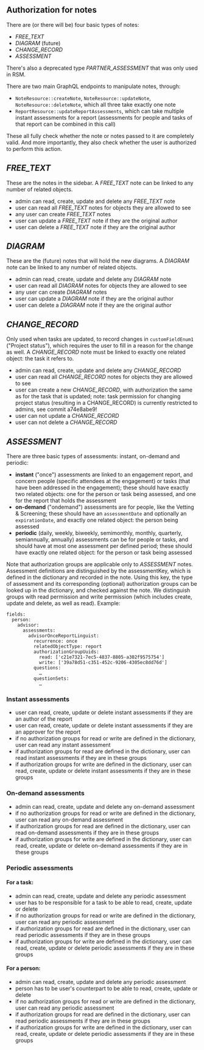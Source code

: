 
<Meta title="0. ANET Stories/Authorization for Notes" />

## Authorization for notes

There are (or there will be) four basic types of notes:

-   _FREE_TEXT_
-   _DIAGRAM_ (future)
-   _CHANGE_RECORD_
-   _ASSESSMENT_

There's also a deprecated type _PARTNER_ASSESSMENT_ that was only used in RSM.

There are two main GraphQL endpoints to manipulate notes, through:

-   `NoteResource::createNote`, `NoteResource::updateNote`, `NoteResource::deleteNote`, which all
    three take exactly one note
-   `ReportResource::updateReportAssessments`, which can take multiple instant assessments for a
    report (assessments for people and tasks of that report can be combined in this call)

These all fully check whether the note or notes passed to it are completely valid. And more
importantly, they also check whether the user is authorized to perform this action.

## _FREE_TEXT_

These are the notes in the sidebar. A _FREE_TEXT_ note can be linked to any number of related
objects.

-   admin can read, create, update and delete any _FREE_TEXT_ note
-   user can read all _FREE_TEXT_ notes for objects they are allowed to see
-   any user can create _FREE_TEXT_ notes
-   user can update a _FREE_TEXT_ note if they are the original author
-   user can delete a _FREE_TEXT_ note if they are the original author

## _DIAGRAM_

These are the (future) notes that will hold the new diagrams. A _DIAGRAM_ note can be linked to any
number of related objects.

-   admin can read, create, update and delete any _DIAGRAM_ note
-   user can read all _DIAGRAM_ notes for objects they are allowed to see
-   any user can create _DIAGRAM_ notes
-   user can update a _DIAGRAM_ note if they are the original author
-   user can delete a _DIAGRAM_ note if they are the original author

## _CHANGE_RECORD_

Only used when tasks are updated, to record changes in `customFieldEnum1` ("Project status"), which
requires the user to fill in a reason for the change as well. A _CHANGE_RECORD_ note must be linked
to exactly one related object: the task it refers to.

-   admin can read, create, update and delete any _CHANGE_RECORD_
-   user can read all _CHANGE_RECORD_ notes for objects they are allowed to see
-   user can create a new _CHANGE_RECORD_, with authorization the same as for the task that is
    updated; note: task permission for changing project status (resulting in a CHANGE_RECORD) is
    currently restricted to admins, see commit a74e8abe9!
-   user can not update a _CHANGE_RECORD_
-   user can not delete a _CHANGE_RECORD_

## _ASSESSMENT_

There are three basic types of assessments: instant, on-demand and periodic:

-   **instant** ("once") assessments are linked to an engagement report, and concern people
    (specific attendees at the engagement) or tasks (that have been addressed in the engagement);
    these should have exactly two related objects: one for the person or task being assessed, and
    one for the report that holds the assessment
-   **on-demand** ("ondemand") assessments are for people, like the Vetting & Screening; these
    should have an `assessmentDate` and optionally an `expirationDate`, and exactly one related
    object: the person being assessed
-   **periodic** (daily, weekly, biweekly, semimonthly, monthly, quarterly, semiannually, annually)
    assessments can be for people or tasks, and should have at most one assessment per defined
    period; these should have exactly one related object: for the person or task being assessed

Note that authorization groups are applicable only to _ASSESSMENT_ notes. Assessment definitions are
distinguished by the assessmentKey, which is defined in the dictionary and recorded in the note.
Using this key, the type of assessment and its corresponding (optional) authorization groups can be
looked up in the dictionary, and checked against the note. We distinguish groups with read
permission and write permission (which includes create, update and delete, as well as read).
Example:

```
fields:
  person:
    advisor:
      assessments:
        advisorOnceReportLinguist:
          recurrence: once
          relatedObjectType: report
          authorizationGroupUuids:
            read: ['c21e7321-7ec5-4837-8805-a302f9575754']
            write: ['39a78d51-c351-452c-9206-4305ec8dd76d']
          questions:
            …
          questionSets:
            …
```

### Instant assessments

-   user can read, create, update or delete instant assessments if they are an author of the report
-   user can read, create, update or delete instant assessments if they are an approver for the
    report
-   if no authorization groups for read or write are defined in the dictionary, user can read any
    instant assessment
-   if authorization groups for read are defined in the dictionary, user can read instant
    assessments if they are in these groups
-   if authorization groups for write are defined in the dictionary, user can read, create, update
    or delete instant assessments if they are in these groups

### On-demand assessments

-   admin can read, create, update and delete any on-demand assessment
-   if no authorization groups for read or write are defined in the dictionary, user can read any
    on-demand assessment
-   if authorization groups for read are defined in the dictionary, user can read on-demand
    assessments if they are in these groups
-   if authorization groups for write are defined in the dictionary, user can read, create, update
    or delete on-demand assessments if they are in these groups

### Periodic assessments

#### For a task:

-   admin can read, create, update and delete any periodic assessment
-   user has to be responsible for a task to be able to read, create, update or delete
-   if no authorization groups for read or write are defined in the dictionary, user can read any
    periodic assessment
-   if authorization groups for read are defined in the dictionary, user can read periodic
    assessments if they are in these groups
-   if authorization groups for write are defined in the dictionary, user can read, create, update
    or delete periodic assessments if they are in these groups

#### For a person:

-   admin can read, create, update and delete any periodic assessment
-   person has to be user's counterpart to be able to read, create, update or delete
-   if no authorization groups for read or write are defined in the dictionary, user can read any
    periodic assessment
-   if authorization groups for read are defined in the dictionary, user can read periodic
    assessments if they are in these groups
-   if authorization groups for write are defined in the dictionary, user can read, create, update
    or delete periodic assessments if they are in these groups
